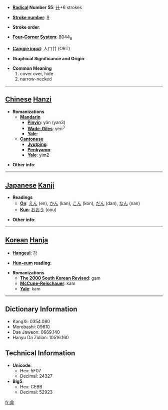 * '''[[Wiktionary:Chinese radical index| Radical]] Number 55''': [[Wiktionary:Chinese radical index 廾|廾]]+6 strokes

* '''[[Wiktionary:Chinese total strokes index|Stroke number]]''': [[Wiktionary:Chinese total strokes index 9|9]]

* '''Stroke order''': 

* '''[[Wiktionary:Chinese four corner index|Four-Corner System]]''': 8044<sub>6</sub>

* '''[[Wiktionary:Chinese Cangjie index|Cangjie input]]''': 人口廿 (ORT)

* '''Graphical Significance and Origin''': 

* '''Common Meaning'''
*#cover over, hide
*# narrow-necked


----

== [[Chinese]] [[Hanzi]] ==

* '''Romanizations'''
** '''[[Mandarin]]'''
*** '''[[Pinyin]]''': yǎn (yan3)
*** '''[[Wade-Giles]]''': yen<sup>3</sup>
*** '''[[Yale]]''': 
** '''[[Cantonese]]'''
*** '''[[Jyutping]]''':
*** '''[[Penkyamp]]''': 
*** '''[[Yale]]''': yim2

* '''Other info''': 

----

== [[Japanese]] [[Kanji]] ==

* '''Readings'''
** '''[[On]]''': [[えん]] (en), [[かん]] (kan), [[こん]] (kon), [[だん]] (dan), [[なん]] (nan)
** '''[[Kun]]''': [[おおう]] (oou)

* '''Other info''':  

----

== [[Korean]] [[Hanja]] ==

* '''[[Hangeul]]''': 감

* '''[[Hun-eum]] reading''': 

* '''Romanizations'''
** '''[[The 2000 South Korean Revised Romanization|The 2000 South Korean Revised]]''': gam
** '''[[McCune-Reischauer]]''': kam
** '''[[Yale]]''': kam

----

== Dictionary Information ==

* KangXi: 0354.080
* Morobashi: 09610
* Dae Jaweon: 0669.140
* Hanyu Da Zidian: 10516.160

== Technical Information ==

* '''Unicode''':
** Hex: 5F07
** Decimal: 24327
* '''Big5''':
** Hex: CEBB
** Decimal: 52923

[[fr:弇]]